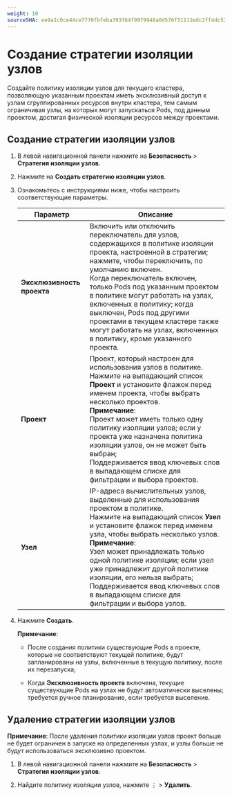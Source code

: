 ```yaml
---
weight: 10
sourceSHA: ee9a1c0ce44ce7770fbfeba393f64f9979948a0d576f51112edc2ff4dc528d9e
---
```


# Создание стратегии изоляции узлов

Создайте политику изоляции узлов для текущего кластера, позволяющую указанным проектам иметь эксклюзивный доступ к узлам сгруппированных ресурсов внутри кластера, тем самым ограничивая узлы, на которых могут запускаться Pods, под данным проектом, достигая физической изоляции ресурсов между проектами.

## Создание стратегии изоляции узлов

1. В левой навигационной панели нажмите на **Безопасность** > **Стратегия изоляции узлов**.

2. Нажмите на **Создать стратегию изоляции узлов**.

3. Ознакомьтесь с инструкциями ниже, чтобы настроить соответствующие параметры.

   | Параметр               | Описание                                                                                                                                                                                                                                                                                                                                                                                                                                                  |
   | ---------------------- | ------------------------------------------------------------------------------------------------------------------------------------------------------------------------------------------------------------------------------------------------------------------------------------------------------------------------------------------------------------------------------------------------------------------------------------------------------------ |
   | **Эксклюзивность проекта** | Включить или отключить переключатель для узлов, содержащихся в политике изоляции проекта, настроенной в стратегии; нажмите, чтобы переключить, по умолчанию включен. <br />Когда переключатель включен, только Pods под указанным проектом в политике могут работать на узлах, включенных в политику; когда выключен, Pods под другими проектами в текущем кластере также могут работать на узлах, включенных в политику, кроме указанного проекта.              |
   | **Проект**             | Проект, который настроен для использования узлов в политике.<br />Нажмите на выпадающий список **Проект** и установите флажок перед именем проекта, чтобы выбрать несколько проектов.<br />**Примечание**:<br />Проект может иметь только одну политику изоляции узлов; если у проекта уже назначена политика изоляции узлов, он не может быть выбран; <br />Поддерживается ввод ключевых слов в выпадающем списке для фильтрации и выбора проектов. |
   | **Узел**               | IP-адреса вычислительных узлов, выделенные для использования проектом в политике.<br />Нажмите на выпадающий список **Узел** и установите флажок перед именем узла, чтобы выбрать несколько узлов.<br />**Примечание**:<br />Узел может принадлежать только одной политике изоляции; если узел уже принадлежит другой политике изоляции, его нельзя выбрать; <br />Поддерживается ввод ключевых слов в выпадающем списке для фильтрации и выбора узлов.      |

4. Нажмите **Создать**.

   **Примечание**:

   - После создания политики существующие Pods в проекте, которые не соответствуют текущей политике, будут запланированы на узлы, включенные в текущую политику, после их перезапуска;

   - Когда **Эксклюзивность проекта** включена, текущие существующие Pods на узлах не будут автоматически выселены; требуется ручное планирование, если требуется выселение.

## Удаление стратегии изоляции узлов

**Примечание**: После удаления политики изоляции узлов проект больше не будет ограничен в запуске на определенных узлах, и узлы больше не будут использоваться эксклюзивно проектом.

1. В левой навигационной панели нажмите на **Безопасность** > **Стратегия изоляции узлов**.

2. Найдите политику изоляции узлов, нажмите ⋮ > **Удалить**.
